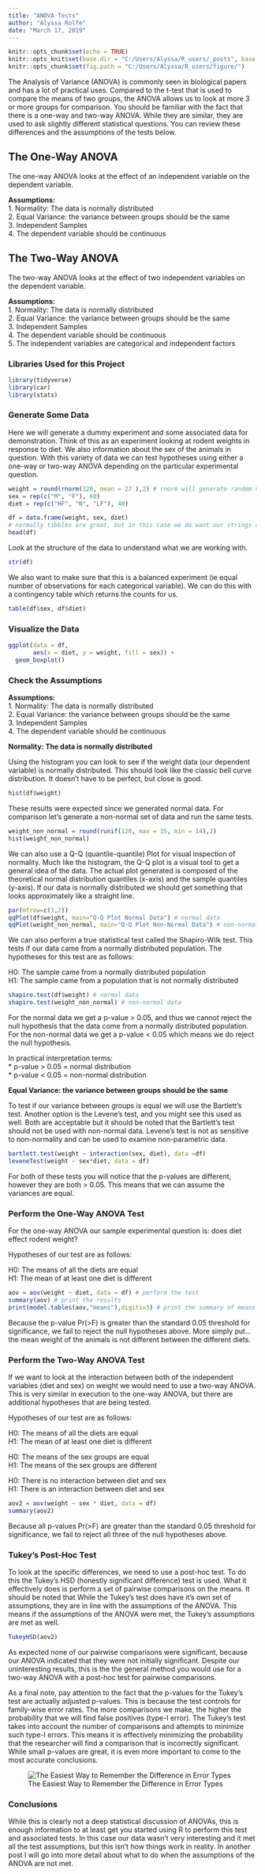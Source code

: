 ---
title: "ANOVA Tests"
author: "Alyssa Rolfe"
date: "March 17, 2019"
---

```{r setup, include=FALSE}
knitr::opts_chunk$set(echo = TRUE)
knitr::opts_knit$set(base.dir = "C:/Users/Alyssa/R_users/_posts", base.url = "/")
knitr::opts_chunk$set(fig.path = "C:/Users/Alyssa/R_users/figure/")
```


The Analysis of Variance (ANOVA) is commonly seen in biological papers and has a lot of practical uses. Compared to the t-test that is used to compare the means of two groups, the ANOVA allows us to look at more 3 or more groups for comparison. You should be familiar with the fact that there is a one-way and two-way ANOVA. While they are similar, they are used to ask slightly different statistical questions. You can review these differences and the assumptions of the tests below.   

## The One-Way ANOVA

The one-way ANOVA looks at the effect of an independent variable on the dependent variable.

**Assumptions: **  
1. Normality: The data is normally distributed  
2. Equal Variance: the variance between groups should be the same  
3. Independent Samples  
4. The dependent variable should be continuous  

## The Two-Way ANOVA

The two-way ANOVA looks at the effect of two independent variables on the dependent variable.

**Assumptions: **  
1. Normality: The data is normally distributed  
2. Equal Variance: the variance between groups should be the same  
3. Independent Samples  
4. The dependent variable should be continuous  
5. The independent variables are categorical and independent factors

### Libraries Used for this Project  

```{r, warning=FALSE,message=FALSE}
library(tidyverse)
library(car)
library(stats)
```

### Generate Some Data

Here we will generate a dummy experiment and some associated data for demonstration. Think of this as an experiment looking at rodent weights in response to diet. We also information about the sex of the animals in question. With this variety of data we can test hypotheses using either a one-way or two-way ANOVA depending on the particular experimental question.

```{r}
weight = round(rnorm(120, mean = 27 ),2) # rnorm will generate random normally distributed data
sex = rep(c("M", "F"), 60)
diet = rep(c("HF", "N", "LF"), 40)

df = data.frame(weight, sex, diet)
# normally tibbles are great, but in this case we do want our strings as factors so we will just go with the standard base R data.frame()
head(df)
```

Look at the structure of the data to understand what we are working with.

```{r}
str(df)
```

We also want to make sure that this is a balanced experiment (ie equal number of observations for each categorical variable). We can do this with a contingency table which returns the counts for us.

```{r}
table(df$sex, df$diet)
```


### Visualize the Data  

```{r}
ggplot(data = df,
       aes(x = diet, y = weight, fill = sex)) +
  geom_boxplot()
```

### Check the Assumptions  

**Assumptions: **  
1. Normality: The data is normally distributed  
2. Equal Variance: the variance between groups should be the same  
3. Independent Samples  
4. The dependent variable should be continuous

**Normality: The data is normally distributed**

Using the histogram you can look to see if the weight data (our dependent variable) is normally distributed. This should look like the classic bell curve distribution. It doesn't have to be perfect, but close is good.

```{r}
hist(df$weight)
```

These results were expected since we generated normal data. For comparison let's generate a non-normal set of data and run the same tests.

```{r}
weight_non_normal = round(runif(120, max = 35, min = 14),2)
hist(weight_non_normal)
```

We can also use a Q-Q (quantile-quantile) Plot for visual inspection of normality. Much like the histogram, the Q-Q plot is a visual tool to get a general idea of the data. The actual plot generated is composed of the theoretical normal distribution quantiles (x-axis) and the sample quantiles (y-axis). If our data is normally distributed we should get something that looks approximately like a straight line.

```{r fig.height = 5, fig.width = 8}
par(mfrow=c(1,2))
qqPlot(df$weight, main="Q-Q Plot Normal Data") # normal data
qqPlot(weight_non_normal, main="Q-Q Plot Non-Normal Data") # non-normal data
```

We can also perform a true statistical test called the Shapiro-Wilk test. This tests if our data came from a normally distributed population. The hypotheses for this test are as follows:     

H0: The sample came from a normally distributed population  
H1: The sample came from a population that is not normally distributed  

```{r}
shapiro.test(df$weight) # normal data
shapiro.test(weight_non_normal) # non-normal data
```

For the normal data we get a p-value > 0.05, and thus we cannot reject the null hypothesis that the data come from a normally distributed population. For the non-normal data we get a p-value < 0.05 which means we do reject the null hypothesis.   

In practical interpretation terms:  
* p-value > 0.05 = normal distribution  
* p-value < 0.05 = non-normal distribution  

**Equal Variance: the variance between groups should be the same**

To test if our variance between groups is equal we will use the Bartlett's test. Another option is the Levene's test, and you might see this used as well. Both are acceptable but it should be noted that the Bartlett's test should not be used with non-normal data. Levene's test is not as sensitive to non-normality and can be used to examine non-parametric data.    

```{r}
bartlett.test(weight ~ interaction(sex, diet), data =df)
leveneTest(weight ~ sex*diet, data = df)
```

For both of these tests you will notice that the p-values are different, however they are both > 0.05. This means that we can assume the variances are equal.  

### Perform the One-Way ANOVA Test  

For the one-way ANOVA our sample experimental question is: does diet effect rodent weight?  

Hypotheses of our test are as follows:

H0: The means of all the diets are equal  
H1: The mean of at least one diet is different

```{r}
aov = aov(weight ~ diet, data = df) # perform the test
summary(aov) # print the results
print(model.tables(aov,"means"),digits=3) # print the summary of means table
```

Because the  p-value Pr(>F) is greater than the standard 0.05 threshold for significance, we fail to reject the null hypotheses above. More simply put...the mean weight of the animals is not different between the different diets.  

### Perform the Two-Way ANOVA Test  

If we want to look at the interaction between both of the independent variables (diet and sex) on weight we would need to use a two-way ANOVA. This is very similar in execution to the one-way ANOVA, but there are additional hypotheses that are being tested.  

Hypotheses of our test are as follows:

H0: The means of all the diets are equal  
H1: The mean of at least one diet is different

H0: The means of the sex groups are equal  
H1: The means of the sex groups are different

H0: There is no interaction between diet and sex  
H1: There is an interaction between diet and sex


```{r}
aov2 = aov(weight ~ sex * diet, data = df)
summary(aov2)
```

Because all p-values Pr(>F) are greater than the standard 0.05 threshold for significance, we fail to reject all three of the null hypotheses above.

### Tukey's Post-Hoc Test  

To look at the specific differences, we need to use a post-hoc test. To do this the Tukey's HSD (honestly significant difference) test is used. What it effectively does is perform a set of pairwise comparisons on the means. It should be noted that While the Tukey's test does have it's own set of assumptions, they are in line with the assumptions of the ANOVA. This means if the assumptions of the ANOVA were met, the Tukey's assumptions are met as well.  

```{r}
TukeyHSD(aov2)
```

As expected none of our pairwise comparisons were significant, because our ANOVA indicated that they were not initially significant. Despite our uninteresting results, this is the the general method you would use for a two-way ANOVA with a post-hoc test for pairwise comparisons.   

As a final note, pay attention to the fact that the p-values for the Tukey's test are actually adjusted p-values. This is because the test controls for family-wise error rates. The more comparisons we make, the higher the probability that we will find false positives (type-I error). The Tukey's test takes into account the number of comparisons and attempts to minimize such type-I errors. This means it is effectively minimizing the probability that the researcher will find a comparison that is incorrectly significant. While small p-values are great, it is even more important to come to the most accurate conclusions.  

![The Easiest Way to Remember the Difference in Error Types](https://i.imgur.com/UikGNPX.jpg)

### Conclusions  

While this is clearly not a deep statistical discussion of ANOVAs, this is enough information to at least get you started using R to perform this test and associated tests. In this case our data wasn't very interesting and it met all the test assumptions, but this isn't how things work in reality. In another post I will go into more detail about what to do when the assumptions of the ANOVA are not met.
